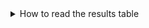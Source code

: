 <details>
  <summary>How to read the results table</summary>
<ul>
  <li>
    <strong>Choose the desired limit using the tab selector above the table.</strong> <br/>
    Different use cases require different levels of Queries per Second (QPS)
    and returned objects per query. For example, at 100 QPS and <code>limit 100</code>
    10,000 objects will be returned in total. At 1,000 QPS and <code>limit 10</code>, you
    will also receive 10,000 objects in total as each request contains fewer
    objects, but you can send more requests in the same timespan. Pick the
    value that matches your desired limit in production most closely.
  </li>
  <li>
    <strong>Pick the desired configuration</strong> <br/>
    The first three columns represent the different input parameters to configure the HNSW index. These inputs lead to the results shown in columns four through six.
  </li>
  <li>
    <strong>Recall/Throughput Trade-Off at a glance</strong> <br/>
    The highlighted columns (Recall, QPS) reflect the Recall/QPS trade-off.
    Generally, as the Recall improves, the throughput drops. Pick the row
    that represents a combination that satisfies your requirements. Since
    the benchmark is multi-threaded and running on a 30-core machine, the
    QPS/vCore columns shows the throughput per single CPU core. You can use
    this column to extrapolate what the throughput would be like on a
    machine of different size. See also this section below
    <a href="#what-happens-if-i-run-with-fewer-or-more-cpu-cores-than-on-the-example-test-machine">outlining what changes to expect when running on different hardware.</a>
  </li>
  <li>
    <strong>Latencies</strong> <br/>
    Besides the overall throughput, columns seven and eight show the
    latencies for individual requests. The Mean Latency columns shows the
    mean over all 10,000 test queries. The p99 Latency shows the maximum
    latency for the 99th-percentile of requests. In other words, 9,900 out
    of 10,000 queries will have a latency equal to or lower than the
    specified number. The <a href="#what-is-a-p99-latency">difference
      between mean and p99</a> helps you get an impression how stable the
    request times are in a highly concurrent setup.
  </li>
  <li>
    <strong>Import times</strong> <br/>
    Changing the configuration parameters can also have an effect on the
    time it takes to import the dataset. This is shown in the last column.
  </li>
</ul>

</details>
